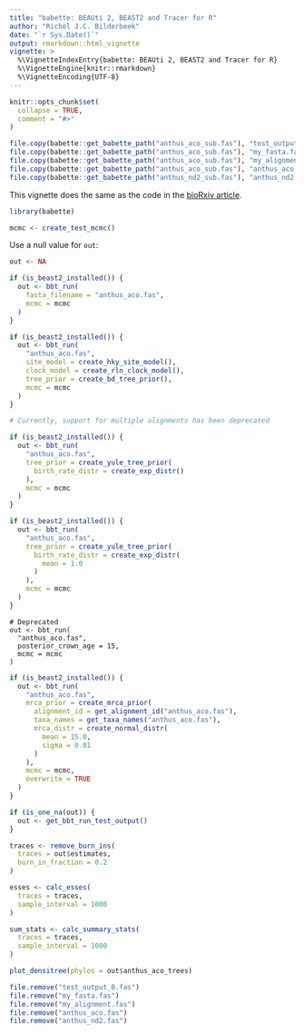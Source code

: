 ```yaml
---
title: "babette: BEAUti 2, BEAST2 and Tracer for R"
author: "Richèl J.C. Bilderbeek"
date: "`r Sys.Date()`"
output: rmarkdown::html_vignette
vignette: >
  %\VignetteIndexEntry{babette: BEAUti 2, BEAST2 and Tracer for R}
  %\VignetteEngine{knitr::rmarkdown}
  %\VignetteEncoding{UTF-8}
---
```


```r
knitr::opts_chunk$set(
  collapse = TRUE,
  comment = "#>"
)
```

```r
file.copy(babette::get_babette_path("anthus_aco_sub.fas"), "test_output_0.fas")
file.copy(babette::get_babette_path("anthus_aco_sub.fas"), "my_fasta.fas")
file.copy(babette::get_babette_path("anthus_aco_sub.fas"), "my_alignment.fas")
file.copy(babette::get_babette_path("anthus_aco_sub.fas"), "anthus_aco.fas")
file.copy(babette::get_babette_path("anthus_nd2_sub.fas"), "anthus_nd2.fas")
```

This vignette does the same as the code in 
the [bioRxiv article](https://doi.org/10.1101/271866).

```r
library(babette)
```

```r
mcmc <- create_test_mcmc()
```

Use a null value for `out`:

```r
out <- NA
```

```r
if (is_beast2_installed()) {
  out <- bbt_run(
    fasta_filename = "anthus_aco.fas", 
    mcmc = mcmc
  )
}
```


```r
if (is_beast2_installed()) {
  out <- bbt_run(
    "anthus_aco.fas",
    site_model = create_hky_site_model(),
    clock_model = create_rln_clock_model(),
    tree_prior = create_bd_tree_prior(),
    mcmc = mcmc
  )
}
```


```r
# Currently, support for multiple alignments has been deprecated
```

```r
if (is_beast2_installed()) {
  out <- bbt_run(
    "anthus_aco.fas",
    tree_prior = create_yule_tree_prior(
      birth_rate_distr = create_exp_distr()    
    ),
    mcmc = mcmc
  )
}
```

```r
if (is_beast2_installed()) {
  out <- bbt_run(
    "anthus_aco.fas",
    tree_prior = create_yule_tree_prior(
      birth_rate_distr = create_exp_distr(
        mean = 1.0
      )    
    ),
    mcmc = mcmc
  )
}
```

```
# Deprecated
out <- bbt_run(
  "anthus_aco.fas",
  posterior_crown_age = 15,
  mcmc = mcmc
)
```

```r
if (is_beast2_installed()) {
  out <- bbt_run(
    "anthus_aco.fas",
    mrca_prior = create_mrca_prior(
      alignment_id = get_alignment_id("anthus_aco.fas"),
      taxa_names = get_taxa_names("anthus_aco.fas"),
      mrca_distr = create_normal_distr(
        mean = 15.0,
        sigma = 0.01
      )
    ),
    mcmc = mcmc,
    overwrite = TRUE
  )
}
```

```r
if (is_one_na(out)) {
  out <- get_bbt_run_test_output()
}
```

```r
traces <- remove_burn_ins(
  traces = out$estimates, 
  burn_in_fraction = 0.2
)
```


```r
esses <- calc_esses(
  traces = traces, 
  sample_interval = 1000
)
```

```r
sum_stats <- calc_summary_stats(
  traces = traces, 
  sample_interval = 1000
)
```


```r
plot_densitree(phylos = out$anthus_aco_trees)
```

```r
file.remove("test_output_0.fas")
file.remove("my_fasta.fas")
file.remove("my_alignment.fas")
file.remove("anthus_aco.fas")
file.remove("anthus_nd2.fas")
```

